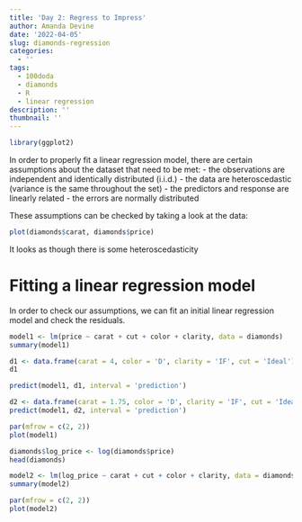 ```yaml
---
title: 'Day 2: Regress to Impress'
author: Amanda Devine
date: '2022-04-05'
slug: diamonds-regression
categories:
  - ''
tags:
  - 100doda
  - diamonds
  - R
  - linear regression
description: ''
thumbnail: ''
---
```


```r
library(ggplot2)
```


In order to properly fit a linear regression model, there are certain assumptions about the dataset that need to be met:
- the observations are independent and identically distributed (i.i.d.)
- the data are heteroscedastic (variance is the same throughout the set)
- the predictors and response are linearly related
- the errors are normally distributed

These assumptions can be checked by taking a look at the data:

```r
plot(diamonds$carat, diamonds$price)
```

It looks as though there is some heteroscedasticity 


# Fitting a linear regression model

In order to check our assumptions, we can fit an initial linear regression model and check the residuals.

```r
model1 <- lm(price ~ carat + cut + color + clarity, data = diamonds)
summary(model1)
```

```r
d1 <- data.frame(carat = 4, color = 'D', clarity = 'IF', cut = 'Ideal')
d1
```

```r
predict(model1, d1, interval = 'prediction')
```


```r
d2 <- data.frame(carat = 1.75, color = 'D', clarity = 'IF', cut = 'Ideal')
predict(model1, d2, interval = 'prediction')
```

```r
par(mfrow = c(2, 2))
plot(model1)
```

```r
diamonds$log_price <- log(diamonds$price)
head(diamonds)
```

```r
model2 <- lm(log_price ~ carat + cut + color + clarity, data = diamonds)
summary(model2)
```

```r
par(mfrow = c(2, 2))
plot(model2)
```


